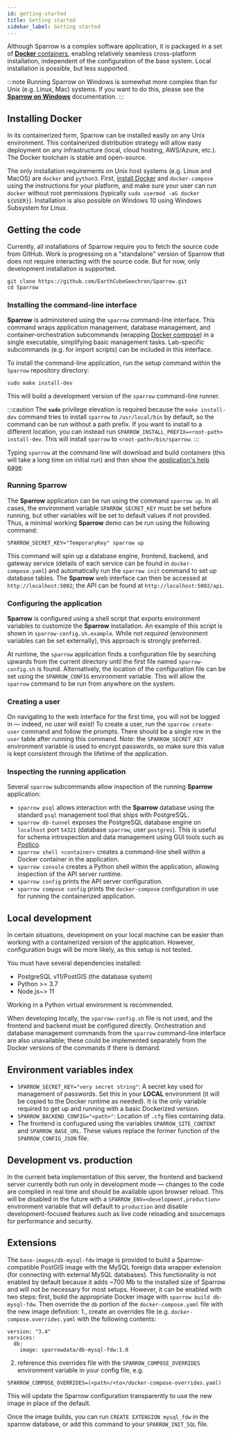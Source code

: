 ```yaml
---
id: getting-started
title: Getting started
sidebar_label: Getting started
---
```


Although Sparrow is a complex software application, it is packaged in
a set of [**Docker** containers](https://www.docker.com/), enabling relatively seamless cross-platform
installation, independent of the configuration of the base system.
Local installation is possible, but less supported.

:::note
Running Sparrow on Windows is somewhat more complex than for Unix (e.g. Linux, Mac)
systems. If you want to do this, please see the [**Sparrow on Windows**](/docs/sparrow-on-windows)
documentation.
:::

## Installing Docker

In its containerized form, Sparrow can be installed easily
on any Unix environment. This containerized
distribution strategy will allow easy deployment on any infrastructure
(local, cloud hosting, AWS/Azure, etc.).
The Docker toolchain is stable and open-source.

The only installation requirements on Unix host
systems (e.g. Linux and MacOS) are `docker` and `python3`.
First, [install Docker](https://docs.docker.com/install/) and
`docker-compose` using the instructions for your platform, and
make sure your user can run `docker` without root permissions (typically
`sudo usermod -aG docker ${USER}`).
Installation is also possible on Windows 10 using Windows Subsystem for Linux.

## Getting the code

Currently, all installations of Sparrow require you to fetch the source code
from GitHub. Work is progressing on a "standalone" version of Sparrow that does not require
interacting with the source code. But for now, only development installation
is supported.

```
git clone https://github.com/EarthCubeGeochron/Sparrow.git
cd Sparrow
```

### Installing the command-line interface

**Sparrow** is administered using the `sparrow` command-line
interface. This command wraps application management, database management,
and container-orchestration subcommands (wrapping [Docker compose](https://docs.docker.com/compose/))
in a single executable, simplifying basic management tasks.
Lab-specific subcommands (e.g. for import scripts) can be included in this
interface.

To install the command-line application, run the setup command within the
`Sparrow` repository directory:

```
sudo make install-dev
```

This will build a development version of the
`sparrow` command-line runner.

:::caution
The **`sudo`** privilege elevation is required because the `make install-dev`
command tries to install `sparrow` to `/usr/local/bin` by default, so the command can be
run without a path prefix. If you want to install to a different location, you can
instead run `SPARROW_INSTALL_PREFIX=<root-path> install-dev`. This will install `sparrow`
to `<root-path>/bin/sparrow`.
:::

Typing `sparrow` at the command line will download and build containers
(this will take a long time on initial run) and then show the [application's help page](/docs/cli).

### Running Sparrow

The **Sparrow** application can be run using the command
`sparrow up`. In all cases, the environment variable
`SPARROW_SECRET_KEY` must be set before running, but other variables
will be set to default values if not provided. Thus, a minimal working
**Sparrow** demo can be run using the following command:

```
SPARROW_SECRET_KEY="TemporaryKey" sparrow up
```

This command will spin up a database engine, frontend, backend,
and gateway service (details of each service can be found in
`docker-compose.yaml`) and automatically run the `sparrow init`
command to set up database tables.
The **Sparrow** web interface can then be accessed at `http://localhost:5002`;
the API can be found at `http://localhost:5002/api`.

### Configuring the application

**Sparrow** is configured using a shell script that exports environment
variables to customize the **Sparrow** installation. An example of this script
is shown in `sparrow-config.sh.example`. While not _required_ (environment
variables can be set externally), this approach is strongly preferred.

At runtime, the `sparrow` application finds a configuration file by searching
upwards from the current directory until the first file named
`sparrow-config.sh` is found. Alternatively, the location of the configuration
file can be set using the `SPARROW_CONFIG` environment variable. This will
allow the `sparrow` command to be run from anywhere on the system.

### Creating a user

On navigating to the web interface for the first time, you will not be logged
in — indeed, no user will exist! To create a user, run the `sparrow create-user` command and follow the prompts. There should be a single row in
the `user` table after running this command. Note: the `SPARROW_SECRET_KEY`
environment variable is used to encrypt passwords, so make sure
this value is kept consistent through the lifetime of the application.

### Inspecting the running application

Several `sparrow` subcommands allow inspection of the running
**Sparrow** application:

- `sparrow psql` allows interaction with the **Sparrow** database
  using the standard `psql` management tool that ships with PostgreSQL.
- `sparrow db-tunnel` exposes the PostgreSQL database engine
  on `localhost` port `54321` (database `sparrow`, user `postgres`).
  This is useful for schema introspection and data management
  using GUI tools such as [Postico](https://eggerapps.at/postico/).
- `sparrow shell <container>` creates a command-line shell within a Docker
  container in the application.
- `sparrow console` creates a Python shell within the application,
  allowing inspection of the API server runtime.
- `sparrow config` prints the API server configuration.
- `sparrow compose config` prints the `docker-compose` configuration
  in use for running the containerized application.

## Local development

In certain situations, development on your local machine can be easier than
working with a containerized version of the application. However, configuration
bugs will be more likely, as this setup is not tested.

You must have several dependencies installed:

- PostgreSQL v11/PostGIS (the database system)
- Python >= 3.7
- Node.js~> 11

Working in a Python virtual environment is recommended.

When developing locally, the `sparrow-config.sh` file is not used, and the
frontend and backend must be configured directly. Orchestration and database
management commands from the `sparrow` command-line interface
are also unavailable; these could be implemented separately from the
Docker versions of the commands if there is demand.

## Environment variables index

- `SPARROW_SECRET_KEY="very secret string"`: A secret key used for management
  of passwords. Set this in your **LOCAL** environment (it will be copied to
  the Docker runtime as needed). It is the only variable required to get up and
  running with a basic Dockerized version.
- `SPARROW_BACKEND_CONFIG="<path>"`: Location of `.cfg` files containing data.
- The frontend is confugured using the variables `SPARROW_SITE_CONTENT`
  and `SPARROW_BASE_URL`. These values replace the former function of the `SPARROW_CONFIG_JSON` file.

## Development vs. production

In the current beta implementation of this server, the frontend and backend server
currently both run only in development mode — changes to the code are compiled in
real time and should be available upon browser reload. This will be disabled in
the future with a `SPARROW_ENV=<development,production>` environment variable
that will default to `production` and disable development-focused features such
as live code reloading and sourcemaps for performance and security.

## Extensions

The `base-images/db-mysql-fdw` image is provided to build a
Sparrow-compatible PostGIS image with the MySQL foreign data wrapper extension (for connecting with external MySQL databases).
This functionality is not enabled by default because it adds ~700 Mb
to the installed size of Sparrow and will not be necessary for most
setups. However, it can be enabled with two steps: first, build the
appropriate Docker image with `sparrow build db-mysql-fdw`. Then
override the `db` portion of the `docker-compose.yaml` file with the
new image definition: 1., create an overrides file (e.g. `docker-compose.overrides.yaml` with the following contents:

```
version: "3.4"
services:
  db:
    image: sparrowdata/db-mysql-fdw:1.0
```

2. reference this overrides file with the `SPARROW_COMPOSE_OVERRIDES` environment variable in your config file, e.g.

```
SPARROW_COMPOSE_OVERRIDES=(<path>/<to>/docker-compose-overrides.yaml)
```

This will update the Sparrow configuration transparently to use the
new image in place of the default.

Once the image builds, you can run `CREATE EXTENSION mysql_fdw` in the
sparrow database, or add this command to your `SPARROW_INIT_SQL` file.
